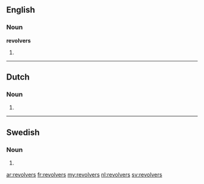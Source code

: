==English==

===Noun===
'''revolvers'''

# {{plural of|[[revolver]]}}

----

==Dutch==

===Noun===
{{infl|nl}}

# {{nl-noun-form|pl=1|revolver}}

----

==Swedish==

===Noun===
{{infl|sv|noun form}}

# {{sv-noun-form-indef-gen|revolver}}

[[ar:revolvers]]
[[fr:revolvers]]
[[my:revolvers]]
[[nl:revolvers]]
[[sv:revolvers]]